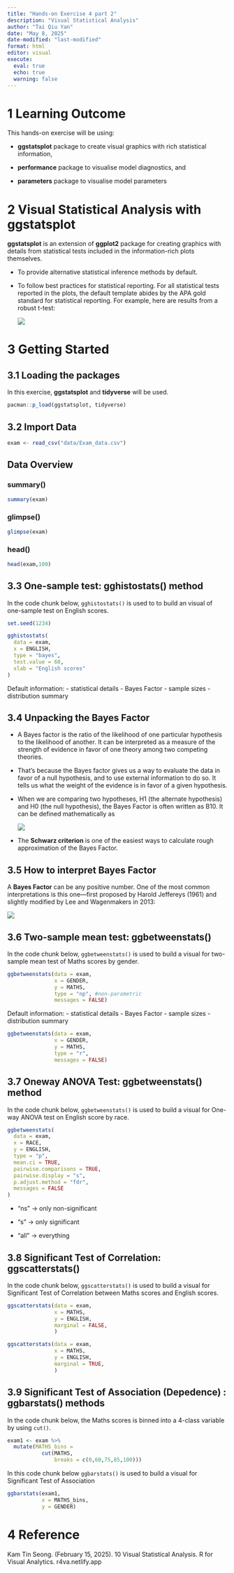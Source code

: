 ```yaml
---
title: "Hands-on Exercise 4 part 2"
description: "Visual Statistical Analysis"
author: "Tai Qiu Yan"
date: "May 8, 2025"
date-modified: "last-modified"
format: html
editor: visual
execute:
  eval: true
  echo: true
  warning: false
---
```


# 1 Learning Outcome

This hands-on exercise will be using:

-   **ggstatsplot** package to create visual graphics with rich statistical information,

-   **performance** package to visualise model diagnostics, and

-   **parameters** package to visualise model parameters

# 2 Visual Statistical Analysis with ggstatsplot

**ggstatsplot** is an extension of **ggplot2** package for creating graphics with details from statistical tests included in the information-rich plots themselves.

-   To provide alternative statistical inference methods by default.

-   To follow best practices for statistical reporting. For all statistical tests reported in the plots, the default template abides by the APA gold standard for statistical reporting. For example, here are results from a robust t-test:

    ![](images/clipboard-2700632607.png)

# 3 Getting Started

## 3.1 Loading the packages

In this exercise, **ggstatsplot** and **tidyverse** will be used.

```r
pacman::p_load(ggstatsplot, tidyverse)
```

## 3.2 Import Data

```r
exam <- read_csv("data/Exam_data.csv")
```

## Data Overview

### summary()

```r
summary(exam)
```

### glimpse()

```r
glimpse(exam)
```

### head()

```r
head(exam,100)
```

## 3.3 One-sample test: gghistostats() method

In the code chunk below, `gghistostats()` is used to to build an visual of one-sample test on English scores.

```r
set.seed(1234)

gghistostats(
  data = exam,
  x = ENGLISH,
  type = "bayes",
  test.value = 60,
  xlab = "English scores"
)
```

Default information: - statistical details - Bayes Factor - sample sizes - distribution summary

## 3.4 Unpacking the Bayes Factor

-   A Bayes factor is the ratio of the likelihood of one particular hypothesis to the likelihood of another. It can be interpreted as a measure of the strength of evidence in favor of one theory among two competing theories.

-   That’s because the Bayes factor gives us a way to evaluate the data in favor of a null hypothesis, and to use external information to do so. It tells us what the weight of the evidence is in favor of a given hypothesis.

-   When we are comparing two hypotheses, H1 (the alternate hypothesis) and H0 (the null hypothesis), the Bayes Factor is often written as B10. It can be defined mathematically as

    ![](images/clipboard-3746495706.png)

-   The **Schwarz criterion** is one of the easiest ways to calculate rough approximation of the Bayes Factor.

## 3.5 How to interpret Bayes Factor

A **Bayes Factor** can be any positive number. One of the most common interpretations is this one—first proposed by Harold Jeffereys (1961) and slightly modified by Lee and Wagenmakers in 2013:

![](images/clipboard-914047291.png)

## 3.6 Two-sample mean test: ggbetweenstats()

In the code chunk below, `ggbetweenstats()` is used to build a visual for two-sample mean test of Maths scores by gender.

```r
ggbetweenstats(data = exam,
               x = GENDER,
               y = MATHS,
               type = "np", #non-parametric
               messages = FALSE)
```

Default information: - statistical details - Bayes Factor - sample sizes - distribution summary

```r
ggbetweenstats(data = exam,
               x = GENDER,
               y = MATHS,
               type = "r",
               messages = FALSE)
```



## 3.7 Oneway ANOVA Test: ggbetweenstats() method

In the code chunk below, `ggbetweenstats()` is used to build a visual for One-way ANOVA test on English score by race.

```r
ggbetweenstats(
  data = exam,
  x = RACE, 
  y = ENGLISH,
  type = "p",
  mean.ci = TRUE, 
  pairwise.comparisons = TRUE, 
  pairwise.display = "s",
  p.adjust.method = "fdr",
  messages = FALSE
)
```

-   “ns” → only non-significant

-   “s” → only significant

-   “all” → everything

## 3.8 Significant Test of Correlation: ggscatterstats()

In the code chunk below, `ggscatterstats()` is used to build a visual for Significant Test of Correlation between Maths scores and English scores.

```r
ggscatterstats(data = exam,
               x = MATHS,
               y = ENGLISH,
               marginal = FALSE,
               )
```
```r
ggscatterstats(data = exam,
               x = MATHS,
               y = ENGLISH,
               marginal = TRUE,
               )
```

## 3.9 Significant Test of Association (Depedence) : ggbarstats() methods

In the code chunk below, the Maths scores is binned into a 4-class variable by using `cut()`.

```r
exam1 <- exam %>%
  mutate(MATHS_bins =
           cut(MATHS,
               breaks = c(0,60,75,85,100)))
```

In this code chunk below `ggbarstats()` is used to build a visual for Significant Test of Association

```r
ggbarstats(exam1,
           x = MATHS_bins,
           y = GENDER)
```

# 4 Reference

Kam Tin Seong. (February 15, 2025). 10 Visual Statistical Analysis. R for Visual Analytics. r4va.netlify.app
